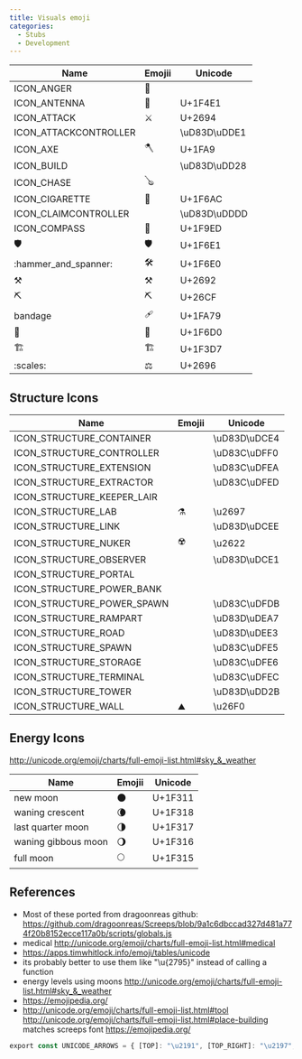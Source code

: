 ```yaml
---
title: Visuals emoji
categories:
  - Stubs
  - Development
---
```


| Name | Emojii | Unicode |
| --- | --- | --- |
| ICON_ANGER | 💢 |  |
| ICON_ANTENNA | 📡 | U+1F4E1 |
| ICON_ATTACK | ⚔️ | U+2694 |
| ICON_ATTACKCONTROLLER |  | \uD83D\uDDE1 |
| ICON_AXE | 🪓 | U+1FA9 |
| ICON_BUILD |  | \uD83D\uDD28 |
| ICON_CHASE | 🪕 |  |
| ICON_CIGARETTE | 🚬 | U+1F6AC |
| ICON_CLAIMCONTROLLER |  | \uD83D\uDDDD |
| ICON_COMPASS | 🧭 | U+1F9ED |
| :shield: | 🛡️ | U+1F6E1 |
| :hammer_and_spanner: | 🛠️ | U+1F6E0 |
| :hammer_and_pick: | ⚒️ | U+2692 |
| :pick: | ⛏️ | U+26CF |
| bandage | 🩹 | U+1FA79 |
| :place_of_worship: | 🛐 | U+1F6D0 |
| :building_construction: | 🏗️ | U+1F3D7 |
| :scales: | ⚖️ | U+2696 |

## Structure Icons

| Name | Emojii | Unicode |
| --- | --- | --- |
| ICON_STRUCTURE_CONTAINER |  | \uD83D\uDCE4 |
| ICON_STRUCTURE_CONTROLLER |  | \uD83C\uDFF0 |
| ICON_STRUCTURE_EXTENSION |  | \uD83C\uDFEA |
| ICON_STRUCTURE_EXTRACTOR |  | \uD83C\uDFED |
| ICON_STRUCTURE_KEEPER_LAIR |  |  |
| ICON_STRUCTURE_LAB | ⚗️ | \u2697 |
| ICON_STRUCTURE_LINK |  | \uD83D\uDCEE |
| ICON_STRUCTURE_NUKER | ☢️ | \u2622 |
| ICON_STRUCTURE_OBSERVER |  | \uD83D\uDCE1 |
| ICON_STRUCTURE_PORTAL |  |  |
| ICON_STRUCTURE_POWER_BANK |  |  |
| ICON_STRUCTURE_POWER_SPAWN |  | \uD83C\uDFDB |
| ICON_STRUCTURE_RAMPART |  | \uD83D\uDEA7 |
| ICON_STRUCTURE_ROAD |  | \uD83D\uDEE3 |
| ICON_STRUCTURE_SPAWN |  | \uD83C\uDFE5 |
| ICON_STRUCTURE_STORAGE |  | \uD83C\uDFE6 |
| ICON_STRUCTURE_TERMINAL |  | \uD83C\uDFEC |
| ICON_STRUCTURE_TOWER |  | \uD83D\uDD2B |
| ICON_STRUCTURE_WALL | ⛰️ | \u26F0 |

## Energy Icons

http://unicode.org/emoji/charts/full-emoji-list.html#sky_&_weather

| Name | Emojii | Unicode |
| --- | --- | --- |
| new moon | 🌑 | U+1F311 |
| waning crescent | 🌘 | U+1F318 |
| last quarter moon | 🌗 | U+1F317 |
| waning gibbous moon | 🌖 | U+1F316 |
| full moon | 🌕 | U+1F315 |

## References

- Most of these ported from dragoonreas github: https://github.com/dragoonreas/Screeps/blob/9a1c6dbccad327d481a774f20b8152ecce117a0b/scripts/globals.js
- medical http://unicode.org/emoji/charts/full-emoji-list.html#medical
- ​https://apps.timwhitlock.info/emoji/tables/unicode
- its probably better to use them like "\u{2795}" instead of calling a function
- energy levels using moons http://unicode.org/emoji/charts/full-emoji-list.html#sky_&_weather
- https://emojipedia.org/
- http://unicode.org/emoji/charts/full-emoji-list.html#tool http://unicode.org/emoji/charts/full-emoji-list.html#place-building matches screeps font https://emojipedia.org/

```js
​export const UNICODE_ARROWS = { [TOP]: "\u2191", [TOP_RIGHT]: "\u2197", [RIGHT]: "\u2192", [BOTTOM_RIGHT]: "\u2198", [BOTTOM]: "\u2193", [BOTTOM_LEFT]: "\u2199", [LEFT]: "\u2190", [TOP_LEFT]: "\u2196", };​
```